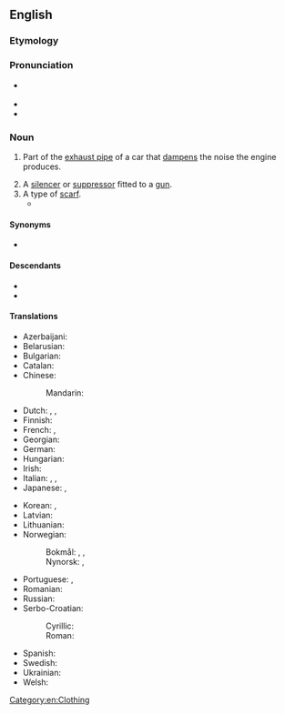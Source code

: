 ==English==

===Etymology===
{{suffix|en|muffle|er}}

===Pronunciation===
* {{a|US}} {{IPA|en|/ˈmʌflɚ/}}
* {{audio|en|en-us-muffler.ogg|Audio (US)}}
* {{rhymes|en|ʌflə(ɹ)|s=2}}

===Noun===
{{en-noun}}

# {{lb|en|US|automotive}} Part of the [[exhaust pipe]] of a car that [[dampen]]s the noise the engine produces.
# A [[silencer]] or [[suppressor]] fitted to a [[gun]].
# A type of [[scarf]].
#* {{RQ:Lawrence Sons and Lovers|[[s:Sons and Lovers/Chapter VIII|chapter 8]]|text=The newcomer took off his cap and his big woollen '''muffler'''. His nose was pointed and red.}}

====Synonyms====
* {{sense|part of exhaust pipe}} {{l|en|silencer}}

====Descendants====
* {{desc|es|mofle|bor=1}}
* {{desc|cy|myffler|bor=1}}

====Translations====
{{trans-top|part of exhaust pipe}}
* Azerbaijani: {{t|az|səsboğan}}
* Belarusian: {{t|be|глушы́цель|m|sc=Cyrl}}
* Bulgarian: {{t|bg|заглуши́тел|m|sc=Cyrl}}
* Catalan: {{t|ca|silenciador|m}}
* Chinese:
*: Mandarin: {{t+|cmn|消音器|tr=xiāoyīnqì|sc=Hani}}
* Dutch: {{t+|nl|knalpot|m}}, {{t+|nl|demper|m}}, {{t+|nl|knalpijp|f}}
* Finnish: {{t+|fi|äänenvaimennin}}
* French: {{t+|fr|pot d'échappement|m}}, {{t|fr|silencieux d'échappement|m}}
* Georgian: {{t|ka|მაყუჩი|sc=Geor}}
* German: {{t+|de|Schalldämpfer|m}}
* Hungarian: {{t+|hu|hangtompító}}
* Irish: {{t|ga|ciúnadóir|m}}
* Italian: {{t|it|smorzatore|m}}, {{t+|it|silenziatore|m}}, {{t+|it|marmitta|f}}
* Japanese: {{t+|ja|マフラー|tr=mafurā}}, {{t+|ja|消音器|tr=しょうおんき, shōonki|sc=Jpan}}
{{trans-mid}}
* Korean: {{t|ko|머플러}}, {{t|ko|소음기}}
* Latvian: {{t|lv|trokšņa slāpētājs|m}}
* Lithuanian: {{t|lt|duslintuvas|m}}
* Norwegian:
*: Bokmål: {{t|nb|lyddemper|m}}, {{t|nb|lydpotte|m|f}}, {{t|nb|eksospotte|m|f}}
*: Nynorsk: {{t|nn|lyddempar|m}}, {{t|nn|lydpotte|f}}
* Portuguese: {{t+|pt|silencioso|m}}, {{t+|pt|silenciador|m}}
* Romanian: {{t+|ro|tobă de eșapament|f}}
* Russian: {{t+|ru|глуши́тель|m}}
* Serbo-Croatian:
*: Cyrillic: {{t|sh|ауспух|m}}
*: Roman: {{t|sh|auspuh|m}}
* Spanish: {{t|es|silenciador|m}}
* Swedish: {{t+|sv|ljuddämpare|c}}
* Ukrainian: {{t|uk|глушни́к|m|sc=Cyrl}}
* Welsh: {{t|cy|distewydd|m}}
{{trans-bottom}}

{{trans-see|scarf}}

[[Category:en:Clothing]]